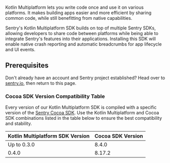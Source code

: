 Kotlin Multiplatform lets you write code once and use it on various platforms.
It makes building apps easier and more efficient by sharing common code, while still benefitting from native capabilities.

Sentry's Kotlin Multiplatform SDK builds on top of multiple Sentry SDKs, allowing developers to share code between platforms while being able to integrate Sentry's features into their applications.
Installing this SDK will enable native crash reporting and automatic breadcrumbs for app lifecycle and UI events.

## Prerequisites

Don't already have an account and Sentry project established? Head over to [sentry.io](https://sentry.io/signup/), then return to this page.

### Cocoa SDK Version Compatibility Table

Every version of our Kotlin Multiplatform SDK is compiled with a specific version of the [Sentry Cocoa SDK](/platforms/apple/).
Use the Kotlin Multiplatform and Cocoa SDK combinations listed in the table below to ensure the best compatibility and stability.

| Kotlin Multiplatform SDK Version | Cocoa SDK Version |
| -------------------------------- | ----------------- |
| Up to 0.3.0                      | 8.4.0             |
| 0.4.0                            | 8.17.2            |
